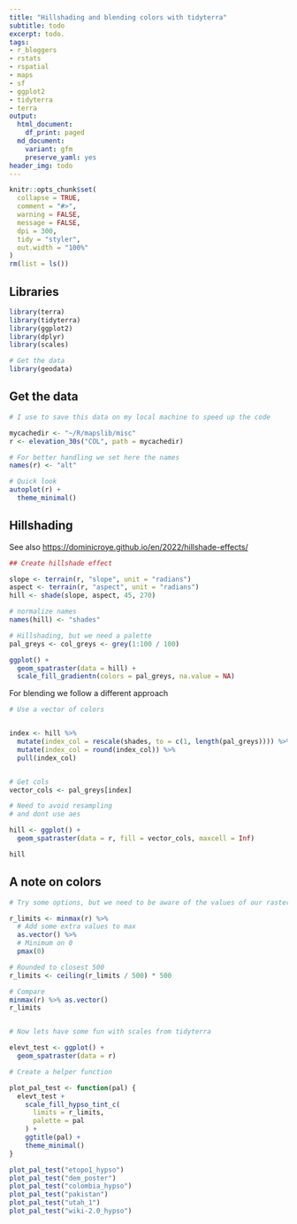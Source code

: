 ```yaml
---
title: "Hillshading and blending colors with tidyterra"
subtitle: todo
excerpt: todo.
tags:
- r_bloggers
- rstats
- rspatial
- maps
- sf
- ggplot2
- tidyterra
- terra
output:
  html_document:
    df_print: paged
  md_document:
    variant: gfm
    preserve_yaml: yes
header_img: todo
---
```


```r
knitr::opts_chunk$set(
  collapse = TRUE,
  comment = "#>",
  warning = FALSE,
  message = FALSE,
  dpi = 300,
  tidy = "styler",
  out.width = "100%"
)
rm(list = ls())
```

## Libraries

```r

library(terra)
library(tidyterra)
library(ggplot2)
library(dplyr)
library(scales)

# Get the data
library(geodata)
```

## Get the data

```r

# I use to save this data on my local machine to speed up the code

mycachedir <- "~/R/mapslib/misc"
r <- elevation_30s("COL", path = mycachedir)

# For better handling we set here the names
names(r) <- "alt"

# Quick look
autoplot(r) +
  theme_minimal()
```

## Hillshading

See also <https://dominicroye.github.io/en/2022/hillshade-effects/>

```r

## Create hillshade effect

slope <- terrain(r, "slope", unit = "radians")
aspect <- terrain(r, "aspect", unit = "radians")
hill <- shade(slope, aspect, 45, 270)

# normalize names
names(hill) <- "shades"

# Hillshading, but we need a palette
pal_greys <- col_greys <- grey(1:100 / 100)

ggplot() +
  geom_spatraster(data = hill) +
  scale_fill_gradientn(colors = pal_greys, na.value = NA)
```

For blending we follow a different approach

```r

# Use a vector of colors


index <- hill %>%
  mutate(index_col = rescale(shades, to = c(1, length(pal_greys)))) %>%
  mutate(index_col = round(index_col)) %>%
  pull(index_col)


# Get cols
vector_cols <- pal_greys[index]

# Need to avoid resampling
# and dont use aes

hill <- ggplot() +
  geom_spatraster(data = r, fill = vector_cols, maxcell = Inf)

hill
```

## A note on colors

```r

# Try some options, but we need to be aware of the values of our raster

r_limits <- minmax(r) %>%
  # Add some extra values to max
  as.vector() %>%
  # Minimum on 0
  pmax(0)

# Rounded to closest 500
r_limits <- ceiling(r_limits / 500) * 500

# Compare
minmax(r) %>% as.vector()
r_limits


# Now lets have some fun with scales from tidyterra

elevt_test <- ggplot() +
  geom_spatraster(data = r)

# Create a helper function

plot_pal_test <- function(pal) {
  elevt_test +
    scale_fill_hypso_tint_c(
      limits = r_limits,
      palette = pal
    ) +
    ggtitle(pal) +
    theme_minimal()
}

plot_pal_test("etopo1_hypso")
plot_pal_test("dem_poster")
plot_pal_test("colombia_hypso")
plot_pal_test("pakistan")
plot_pal_test("utah_1")
plot_pal_test("wiki-2.0_hypso")
```
